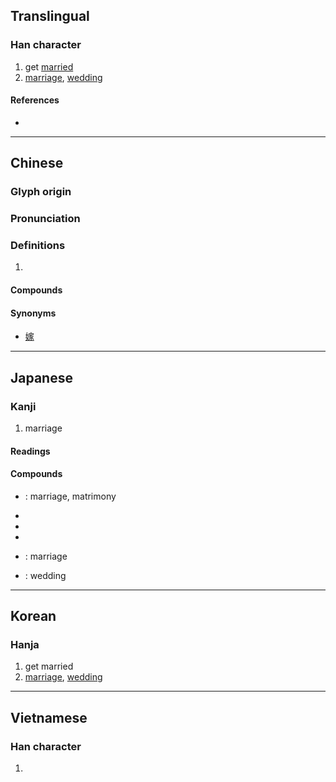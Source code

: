 {{character info/new}}
==Translingual==

===Han character===
{{Han char|rn=38|rad=女|as=08|sn=11|four=42464|canj=VHPA|ids=⿰女昏}}

# get [[marry|married]]
# [[marriage]], [[wedding]]

====References====
* {{Han ref|kx=0264.340|dkj=06418|hdz=21060.110|uh=5A5A|ud=23130|bh=B142|bd=45378}}

----

==Chinese==
{{zh-forms}}

===Glyph origin===
{{Han etym}}

===Pronunciation===
{{zh-pron
|m=hūn
|c=fan1
|mn=hun
|mc=y
|oc=y
|cat=
}}

===Definitions===
{{zh-hanzi}}

# {{rfdef|zh}}

====Compounds====
{{zh-der|結婚|婚變|婚假|婚嫁|婚檢|婚禮|婚戀|婚齡|婚配|婚期|婚娶|婚喪|婚紗|婚生子女|婚事|婚書|婚俗|婚外戀|婚姻|婚姻法|婚姻介紹所|婚約|不婚媽媽|不婚族|主婚|主婚人|亂婚|二婚|二婚頭|允婚|內婚制|公證結婚|再婚|冥婚|初婚|判決離婚|前婚後嫁|劫婚|勘婚|合婚|單婚制|天婚|女嫁男婚|妻姊妹婚|婚友介紹|婚友社|婚喪喜慶|婚姻失調|婚姻懇談|婚姻暴力|婚姻自由|婚宴|婚對|婚閥|完婚|宴爾新婚|寶石婚|已婚|布婚|幽婚|後婚兒|復婚|徵婚|悔婚|成婚|指婚|指腹為婚|搶婚|撞天婚|新婚|新婚燕爾|早婚|明婚正配|晚婚|木婚|未婚|未婚夫|未婚妻|未婚媽媽|棉婚|棉布婚|水晶婚|求婚|燕爾新婚|珊瑚婚|珍珠婚|瓷婚|男婚女嫁|男婚女聘|白金婚|皮婚|盲婚啞嫁|碧玉婚|糖婚|紅寶石婚|紙婚|結婚戒指|結婚證書|絲婚|綠寶石婚|網路婚禮|羊布婚|翠玉婚|聯婚|腹婚妻|花邊婚|複婚制|訂婚|訂婚柬帖|許婚|試婚|論及婚嫁|證婚|證婚人|象牙婚|賣婚|賴婚|退婚|退婚書|逃婚|通婚|適婚年齡|重婚|金剛鑽婚|金婚|銀婚|銅婚|鋼婚|錫婚|鐵婚|鑽石婚|陶器婚|集團結婚|雜婚制|離婚|離婚率|麻婚}}

====Synonyms====
* [[嫁]]

----

==Japanese==

===Kanji===
{{ja-kanji|grade=c|rs=女08}}

# marriage

====Readings====
{{ja-readings
|goon=こん
|kanon=こん
|kun=えんぐみ-
}}

====Compounds====
* {{ja-r|婚姻|こんいん}}: marriage, matrimony
* {{ja-r|婚期|こんき}}
* {{ja-r|婚約|こんやく}}
* {{ja-r|婚礼|こんれい}}
* {{ja-r|結婚|けっこん}}: marriage
* {{ja-r|結婚式|けっこんしき}}: wedding

----

==Korean==

===Hanja===
{{ko-hanja|hangeul=혼|rv=hon|mr=hon}}

# get married
# [[marriage]], [[wedding]]

----

==Vietnamese==

===Han character===
{{vi-hantu|hôn|rs=女08}}

# {{defn|lang=vi|sort=女08}}
